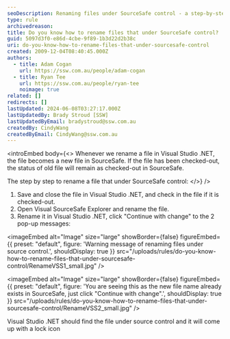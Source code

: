 ```yaml
---
seoDescription: Renaming files under SourceSafe control - a step-by-step guide to renaming files while maintaining version control.
type: rule
archivedreason:
title: Do you know how to rename files that under SourceSafe control?
guid: 5097d3f0-e86d-4cbe-9f89-1b3d22d2b38c
uri: do-you-know-how-to-rename-files-that-under-sourcesafe-control
created: 2009-12-04T08:40:45.000Z
authors:
  - title: Adam Cogan
    url: https://ssw.com.au/people/adam-cogan
  - title: Ryan Tee
    url: https://ssw.com.au/people/ryan-tee
    noimage: true
related: []
redirects: []
lastUpdated: 2024-06-08T03:27:17.000Z
lastUpdatedBy: Brady Stroud [SSW]
lastUpdatedByEmail: bradystroud@ssw.com.au
createdBy: CindyWang
createdByEmail: CindyWang@ssw.com.au
---
```


<introEmbed
  body={<>
Whenever we rename a file in Visual Studio .NET, the file becomes a new file in SourceSafe. If the file has been checked-out, the status of old file will remain as checked-out in SourceSafe.

The step by step to rename a file that under SourceSafe control:
  </>}
/>
1. Save and close the file in Visual Studio .NET, and check in the file if it is checked-out.
2. Open Visual SourceSafe Explorer and rename the file.
3. Rename it in Visual Studio .NET, click "Continue with change" to the 2 pop-up messages:


<imageEmbed
  alt="Image"
  size="large"
  showBorder={false}
  figureEmbed={{
    preset: "default",
    figure: 'Warning message of renaming files under source control.',
    shouldDisplay: true
  }}
  src="/uploads/rules/do-you-know-how-to-rename-files-that-under-sourcesafe-control/RenameVSS1_small.jpg"
/>


<imageEmbed
  alt="Image"
  size="large"
  showBorder={false}
  figureEmbed={{
    preset: "default",
    figure: 'You are seeing this as the new file name already exists in SourceSafe, just click "Continue with change".',
    shouldDisplay: true
  }}
  src="/uploads/rules/do-you-know-how-to-rename-files-that-under-sourcesafe-control/RenameVSS2_small.jpg"
/>

Visual Studio .NET should find the file under source control and it will come up with a lock icon
